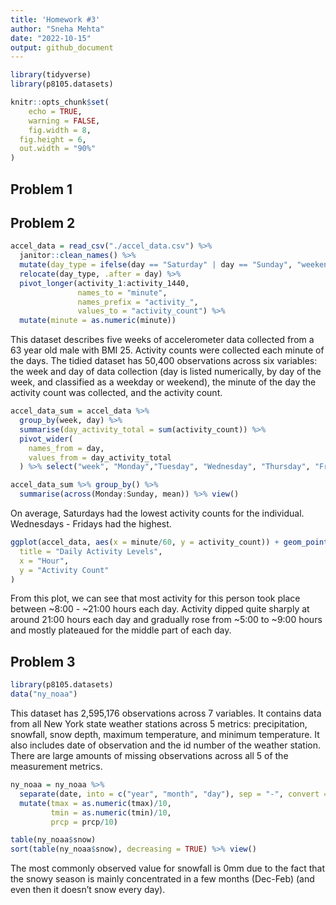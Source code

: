 ```yaml
---
title: 'Homework #3'
author: "Sneha Mehta"
date: "2022-10-15"
output: github_document
---
```


```r
library(tidyverse)
library(p8105.datasets)

knitr::opts_chunk$set(
	echo = TRUE,
	warning = FALSE,
	fig.width = 8, 
  fig.height = 6,
  out.width = "90%"
)
```

## Problem 1




## Problem 2
```r
accel_data = read_csv("./accel_data.csv") %>% 
  janitor::clean_names() %>% 
  mutate(day_type = ifelse(day == "Saturday" | day == "Sunday", "weekend", "weekday")) %>% 
  relocate(day_type, .after = day) %>% 
  pivot_longer(activity_1:activity_1440,
               names_to = "minute",
               names_prefix = "activity_",
               values_to = "activity_count") %>% 
  mutate(minute = as.numeric(minute))
```
This dataset describes five weeks of accelerometer data collected from a 63 year old male with BMI 25. Activity counts were collected each minute of the days. The tidied dataset has 50,400 observations across six variables: the week and day of data collection (day is listed numerically, by day of the week, and classified as a weekday or weekend), the minute of the day the activity count was collected, and the activity count.

```r
accel_data_sum = accel_data %>% 
  group_by(week, day) %>% 
  summarise(day_activity_total = sum(activity_count)) %>% 
  pivot_wider(
    names_from = day,
    values_from = day_activity_total
  ) %>% select("week", "Monday","Tuesday", "Wednesday", "Thursday", "Friday", "Saturday", "Sunday")

accel_data_sum %>% group_by() %>% 
  summarise(across(Monday:Sunday, mean)) %>% view()
```

On average, Saturdays had the lowest activity counts for the individual. Wednesdays - Fridays had the highest.

```r
ggplot(accel_data, aes(x = minute/60, y = activity_count)) + geom_point(aes(color = day), alpha = 0.5) + geom_smooth() + labs(
  title = "Daily Activity Levels",
  x = "Hour",
  y = "Activity Count"
)
```
From this plot, we can see that most activity for this person took place between ~8:00 - ~21:00 hours each day. Activity dipped quite sharply at around 21:00 hours each day and gradually rose from ~5:00 to ~9:00 hours and mostly plateaued for the middle part of each day.

## Problem 3

```r
library(p8105.datasets)
data("ny_noaa") 
```
This dataset has 2,595,176 observations across 7 variables. It contains data from all New York state weather stations across 5 metrics: precipitation, snowfall, snow depth, maximum temperature, and minimum temperature. It also includes date of observation and the id number of the weather station. There are large amounts of missing observations across all 5 of the measurement metrics.

```r
ny_noaa = ny_noaa %>% 
  separate(date, into = c("year", "month", "day"), sep = "-", convert = TRUE) %>% 
  mutate(tmax = as.numeric(tmax)/10, 
         tmin = as.numeric(tmin)/10,
         prcp = prcp/10)

table(ny_noaa$snow)
sort(table(ny_noaa$snow), decreasing = TRUE) %>% view()
```
The most commonly observed value for snowfall is 0mm due to the fact that the snowy season is mainly concentrated in a few months (Dec-Feb) (and even then it doesn't snow every day).
